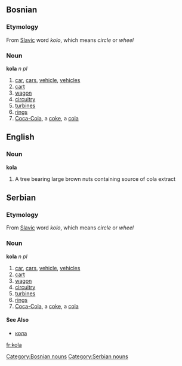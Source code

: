 ==Bosnian==
===Etymology===
From [[Slavic]] word ''kolo'', which means ''circle'' or ''wheel''
===Noun===
'''kola''' ''n pl''
#[[car]], [[cars]], [[vehicle]], [[vehicles]]
#[[cart]]
#[[wagon]]
#[[circuitry]]
#[[turbines]]
#[[rings]]
#[[Coca-Cola]], a [[coke]], a [[cola]]
[[Category:Bosnian nouns]]

==English==
===Noun===
'''kola'''
#A tree bearing large brown nuts containing source of cola extract

==Serbian==
===Etymology===
From [[Slavic]] word ''kolo'', which means ''circle'' or ''wheel''
===Noun===
'''kola''' ''n pl''
#[[car]], [[cars]], [[vehicle]], [[vehicles]]
#[[cart]]
#[[wagon]]
#[[circuitry]]
#[[turbines]]
#[[rings]]
#[[Coca-Cola]], a [[coke]], a [[cola]]
====See Also====
*[[кола]]
[[Category:Serbian nouns]]

[[fr:kola]]